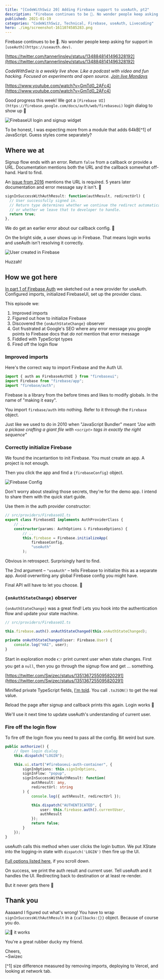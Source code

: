 ```yaml
---
title: "[CodeWithSwiz 20] Adding Firebase support to useAuth, pt2"
description: "Firebase continues to be 💩. No wonder people keep asking for support in useAuth. Almost there ✌️"
published: 2021-01-19
categories: "CodeWithSwiz, Technical, Firebase, useAuth, Livecoding"
hero: ./img/screenshot-1611074585283.png
---
```


Firebase continues to be 💩. No wonder people keep asking for support in `[useAuth](https://useauth.dev)`.

[https://twitter.com/tannerlinsley/status/1348848141496328192](https://twitter.com/tannerlinsley/status/1348848141496328192)

_CodeWithSwiz is a weekly live show. Like a podcast with video and fun hacking. Focused on experiments and open source. [Join live Mondays](https://youtube.com/swizecteller)_

[https://www.youtube.com/watch?v=GmTd0_2AFc4](https://www.youtube.com/watch?v=GmTd0_2AFc4)

Good progress this week! We got a `[Firebase UI](https://firebase.google.com/docs/auth/web/firebaseui)` login dialog to show up 🥳

![FirebaseUI login and signup widget](./img/FirebaseUI-login-and-signup-widget493747.gif)

To be honest, I was expecting more from a module that adds 64kB[^1] of JavaScript. Guess styles come separately?

## Where we at

Signup flow ends with an error. Return `false` from a callback or provide a URL. Documentation mentions both the URL and the callback somewhat off-hand. Hard to find.

An [issue from 2016](https://github.com/firebase/firebaseui-web/issues/3) mentions the URL is required. 5 years later documentation and error message say it isn't. 🥲

```javascript
signInSuccessWithAuthResult: function(authResult, redirectUrl) {
  // User successfully signed in.
  // Return type determines whether we continue the redirect automatically
  // or whether we leave that to developer to handle.
  return true;
},
```

We do get an earlier error about our callback config. 🤔

On the bright side, a user shows up in Firebase. That means login works and useAuth isn't resolving it correctly.

![User created in Firebase](./img/User-created-in-Firebaseg8d7i9.png)

Huzzah!

## How we got here

[In part 1 of Firebase Auth](https://swizec.com/blog/codewithswiz-19-firebase-auth-support-in-useauth-pt1) we sketched out a new provider for useAuth. Configured imports, initialized FirebaseUI, set up the provider class.

This episode we:

1.  Improved imports
2.  Figured out how to initialize Firebase
3.  Discovered the `{onAuthStateChange}` observer
4.  Got frustrated at Google's SEO where any error message you google points to Firebase docs that _do not_ mention that error message
5.  Fiddled with TypeScript types
6.  Fired off the login flow

### Improved imports

Here's the correct way to import Firebase and the Auth UI.

```typescript
import { auth as FirebaseAuthUI } from "firebaseui";
import Firebase from "firebase/app";
import "firebase/auth";
```

Firebase is a library from the before times and likes to modify globals. In the name of "making it easy".

You import `firebase/auth` into nothing. Refer to it through the `Firebase` object.

Just like we used to do in 2010 when "JavaScript Bundler" meant _"Joe with a pickaxe crafting a giant file with `<script>` tags in exactly the right sequence"_

### Correctly initialize Firebase

We found the incantantion to init Firebase. You must create an app. A project is not enough.

Then you click the app and find a `{firebaseConfig}` object.

![Firebase Config](./img/Firebase-Config1ga47i.png)

Don't worry about stealing those secrets, they're for the demo app. I intend to share them with the quick start guide.

Use them in the auth provider constructor:

```typescript
// src/providers/FirebaseUI.ts
export class FirebaseUI implements AuthProviderClass {
	// ..
	constructor(params: AuthOptions & FirebaseOptions) {
		// ..
		this.firebase = Firebase.initializeApp(
            firebaseConfig,
            "useAuth"
        );
```

Obvious in retrospect. Surprisingly hard to find.

The 2nd argument – `"useAuth"` – tells Firebase to initialize this as a separate app. Avoid overwriting any global Firebase config you might have.

Final API will have to let you choose. 🤔

### `{onAuthStateChange}` observer

`{onAuthStateChange}` was a great find! Lets you hook into the authentication flow and update your state machine.

```typescript
// src/providers/FirebaseUI.ts

this.firebase.auth().onAuthStateChanged(this.onAuthStateChanged);

private onAuthStateChanged(user: Firebase.User) {
    console.log("HAI", user);
}
```

Start in exploration mode 👉 print current user when state changes. First you get a `null`, then you go through the signup flow and get ... something.

[https://twitter.com/Swizec/status/1351367255095820291](https://twitter.com/Swizec/status/1351367255095820291)

Minified private TypeScript fields, [I'm told](https://twitter.com/_developit/status/1351399122952216576). You call `.toJSON()` to get the real value.

Reload the page after signup and callback prints this again. Login works 🤘

We'll use it next time to update useAuth's understanding of current user.

### Fire off the login flow

To fire off the login flow you need to pass all the config. Bit weird but sure.

```typescript
public authorize() {
    // Open login dialog
    this.dispatch("LOGIN");

    this.ui.start("#firebaseui-auth-container", {
        signInOptions: this.signInOptions,
        signInFlow: "popup",
        signInSuccessWithAuthResult: function(
            authResult: any,
            redirectUrl: string
        ) {
            console.log({ authResult, redirectUrl });

            this.dispatch("AUTHENTICATED", {
                user: this.firebase.auth().currentUser,
                authResult
            });
            return false;
        }
    });
}
```

useAuth calls this method when user clicks the login button. We put XState into the logging-in state with `dispatch('LOGIN')` then fire up the UI.

[Full options listed here](https://firebase.google.com/docs/auth/web/firebaseui#sign_in), if you scroll down.

On success, we print the auth result and current user. Tell useAuth and it handles the UI. Redirecting back to destination or at least re-render.

But it never gets there 🤔

## Thank you

Aaaaand I figured out what's wrong! You have to wrap `signInSuccessWithAuthResult` in a `{callbacks:{}}` object. Because of course you do.

![🎉 it works](./img/🎉-it-worksabi714.gif)

You're a great rubber ducky my friend.

Cheers,<br/>
~Swizec

[^1] size difference measured by removing imports, deploying to Vercel, and looking at network tab.